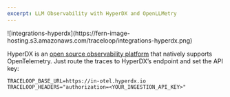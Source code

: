 ```yaml
---
excerpt: LLM Observability with HyperDX and OpenLLMetry
---
```


<Frame>
![integrations-hyperdx](https://fern-image-hosting.s3.amazonaws.com/traceloop/integrations-hyperdx.png)
</Frame>

HyperDX is an [open source observability platform](https://github.com/hyperdxio/hyperdx) that natively supports OpenTelemetry. Just route the traces to HyperDX’s endpoint and set the API key:

```
TRACELOOP_BASE_URL=https://in-otel.hyperdx.io
TRACELOOP_HEADERS="authorization=<YOUR_INGESTION_API_KEY>"
```